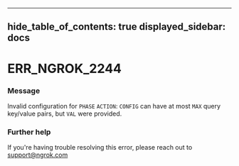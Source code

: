 

---
hide_table_of_contents: true
displayed_sidebar: docs
---


# ERR_NGROK_2244

### Message
Invalid configuration for `PHASE` `ACTION`: `CONFIG` can have at most `MAX` query key/value pairs, but `VAL` were provided.

<ErrorDetails error="err_ngrok_2244" />



### Further help
If you're having trouble resolving this error, please reach out to [support@ngrok.com](mailto:support@ngrok.com?subject=Help%20with%20ERR_NGROK_2244)

